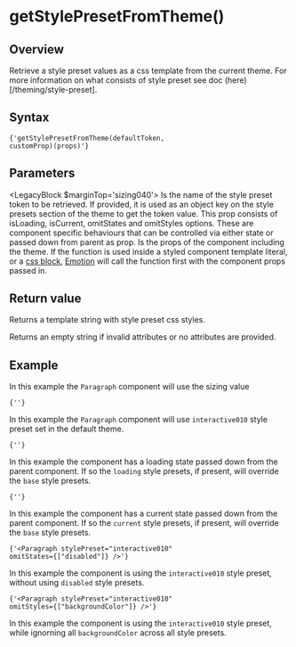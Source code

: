 

# getStylePresetFromTheme()

## Overview

Retrieve a style preset values as a css template from the current theme. 
For more information on what consists of style preset see doc (here)[/theming/style-preset].

## Syntax

<Code>{'getStylePresetFromTheme(defaultToken, customProp)(props)'}</Code>

## Parameters

<LegacyBlock $marginTop='sizing040'>
  <Prop name='defaultToken' type='ThemeToken'>
    Is the name of the style preset token to be retrieved. If provided, it is used as an object key on the style presets section of the theme to get the token value.
  </Prop>
  <Prop name='customProp' type="GetStylePresetFromThemeOptions">
    This prop consists of isLoading, isCurrent, omitStates and omitStyles options. These are component specific behaviours that can be controlled via either state or passed down from parent as prop.
  </Prop>
  <Prop name='props' type='Props'>
    Is the props of the component including the theme. If the function is used inside a styled component template literal, or a [css block](/utils/css), [Emotion](https://emotion.sh/docs/) will call the function first with the component props passed in.
  </Prop>
</LegacyBlock>

## Return value

Returns a template string with style preset css styles.

Returns an empty string if invalid attributes or no attributes are provided.

## Example

<CodeFromFile language="text" path="examples/utils/get-style-preset-from-theme.tsx"/>

In this example the `Paragraph` component will use the sizing value

<Code>{'<Paragraph stylePreset="interactive010" />'}</Code>

In this example the `Paragraph` component will use `interactive010` style preset set in the default theme.

<Code>{'<Paragraph stylePreset="interactive010" isLoading={true} />'}</Code>

In this example the component has a loading state passed down from the parent component.
If so the `loading` style presets, if present, will override the `base` style presets.

<Code>{'<Paragraph stylePreset="interactive010" isCurrent={true} />'}</Code>

In this example the component has a current state passed down from the parent component.
If so the `current` style presets, if present, will override the `base` style presets.

<Code>{'<Paragraph stylePreset="interactive010" omitStates={["disabled"]} />'}</Code>

In this example the component is using the `interactive010` style preset, without using `disabled` style presets.

<Code>{'<Paragraph stylePreset="interactive010" omitStyles={["backgroundColor"]} />'}</Code>

In this example the component is using the `interactive010` style preset, while ignorning all `backgroundColor` across all style presets.
